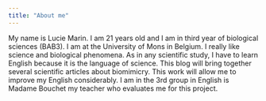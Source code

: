 ```yaml
---
title: "About me"
---
```


My name is Lucie Marin. I am 21 years old and I am in third year of biological sciences (BAB3). I am at the University of Mons in Belgium. I really like science and biological phenomena. As in any scientific study, I have to learn English because it is the language of science.
This blog will bring together several scientific articles about biomimicry.
This work will allow me to improve my English considerably.
I am in the 3rd group in English is Madame Bouchet my teacher who evaluates me for this project.
